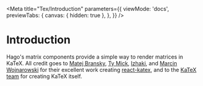 
<Meta
  title="Tex/Introduction"
  parameters={{
    viewMode: 'docs',
    previewTabs: {
      canvas: { hidden: true },
    },
  }}
/>

# Introduction

Hago's matrix components provide a simple way to render matrices in KaTeX. All credit goes to [Matej Bransky](https://github.com/MatejBransky/react-katex), [Ty Mick](https://github.com/TyMick), [Izhaki](https://github.com/Izhaki), and [Marcin Wojnarowski](https://github.com/shilangyu) for their excellent work creating [react-katex](https://github.com/MatejBransky/react-katex), and to the [KaTeX team](https://github.com/KaTeX/KaTeX) for creating KaTeX itself.
